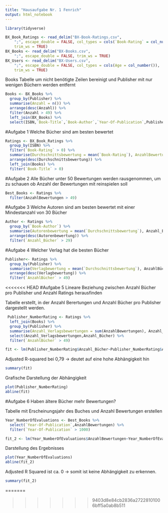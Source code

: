 ```yaml
---
title: "Hausaufgabe Nr. 1 Fenrich"
output: html_notebook
---
```


```r
library(tidyverse)
```

```r
BX_Book_Ratings <- read_delim("BX-Book-Ratings.csv", 
    ";", escape_double = FALSE, col_types = cols(`Book-Rating` = col_number()), 
    trim_ws = TRUE)
BX_Books <- read_delim("BX-Books.csv", 
    ";", escape_double = FALSE, trim_ws = TRUE)
BX_Users <- read_delim("BX-Users.csv", 
    ";", escape_double = FALSE, col_types = cols(Age = col_number()), 
    trim_ws = TRUE)
```


Books Tabelle um nicht benötigte Zeilen bereinigt und Publisher mit nur wenigen Büchern werden entfernt

```r
Books <- BX_Books %>%
  group_by(Publisher) %>%
  summarise(Anzahl = n()) %>%
  arrange(desc(Anzahl)) %>%
  filter(Anzahl > 49) %>% 
  left_join(BX_Books) %>%
  select(ISBN,`Book-Title`,`Book-Author`,`Year-Of-Publication`,Publisher, Anzahl)
```

#Aufgabe 1
Welche Bücher sind am besten bewertet 

```r
Ratings <- BX_Book_Ratings %>%
  group_by(ISBN) %>%
  filter(`Book-Rating` > 0) %>%
  summarise(Durchschnittsbewertung = mean(`Book-Rating`), AnzahlBewertungen = n()) %>%
  arrange(desc(Durchschnittsbewertung)) %>%
  left_join(Books) %>%
  filter(`Book-Title` > 0)
```

#Aufgabe 2
Alle Bücher unter 50 Bewertungen werden rausgenommen, um zu schauen ob Anzahl der Bewertungen mit reinspielen soll

```r
Best_Books <- Ratings %>%
  filter(AnzahlBewertungen > 49)
```

#Aufgabe 3
Welche Autoren sind am besten bewertet mit einer Mindestanzahl von 30 Bücher

```r
Author <- Ratings %>%
  group_by(`Book-Author`) %>%
  summarise(Autorenbewertung = mean(`Durchschnittsbewertung`), Anzahl_Bücher = n()) %>%
  arrange(desc(Autorenbewertung)) %>%
  filter(`Anzahl_Bücher` > 29)
```

#Aufgabe 4
Welcher Verlag hat die besten Bücher

```r
Publisher<- Ratings %>%
  group_by(Publisher) %>%
  summarise(Verlagbewertung = mean(`Durchschnittsbewertung`), AnzahlBücher = n()) %>%
  arrange(desc(Verlagbewertung)) %>%
  filter(`AnzahlBücher` > 49)
```

<<<<<<< HEAD
#Aufgabe 5
Lineare Beziehung zwischen Anzahl Bücher pro Publisher und Anzahl Ratings herausfinden

Tabelle erstellt, in der Anzahl Berertungen und Anzahl Bücher pro Publisher dargestellt werden. 

```r
 Publisher_NumberRating <- Ratings %>%
  left_join(Books) %>%
  group_by(Publisher) %>%
  summarise(Anzahl_Verlagsbewertungen = sum(AnzahlBewertungen), Anzahl_Bücher = n()) %>%
  select(Anzahl_Verlagsbewertungen,Anzahl_Bücher) %>%
  filter(`AnzahlBücher` > 49)
```

```r
fit <- lm(Publisher_NumberRating$Anzahl_Bücher~Publisher_NumberRating$Anzahl_Verlagsbewertungen)
```

Adjusted R-squared bei 0,79 -> deutet auf eine hohe Abhängigkeit hin

```r
summary(fit)
```

Grafische Darstellung der Abhängigkeit

```r
plot(Publisher_NumberRating)
abline(fit)
```

#Aufgabe 6
Haben ältere Bücher mehr Bewertungen?

Tabelle mit Erscheinungsjahr des Buches und Anzahl Bewertungen erstellen

```r
Year_NumberOfEvaluations <- Best_Books %>%
  select(`Year-Of-Publication`,AnzahlBewertungen) %>%
  filter(`Year-Of-Publication` > 1000)
```


```r
fit_2 <- lm(Year_NumberOfEvaluations$AnzahlBewertungen~Year_NumberOfEvaluations$`Year-Of-Publication`)
```

Darstellung des Ergebnisses

```r
plot(Year_NumberOfEvaluations)
abline(fit_2)
```

Adjusted R Squared ist ca. 0 -> somit ist keine Abhängigkeit zu erkennen.

```r
summary(fit_2)
```
=======

>>>>>>> 9403d8e84cb2836a27228101006bff5a0ab8b511

